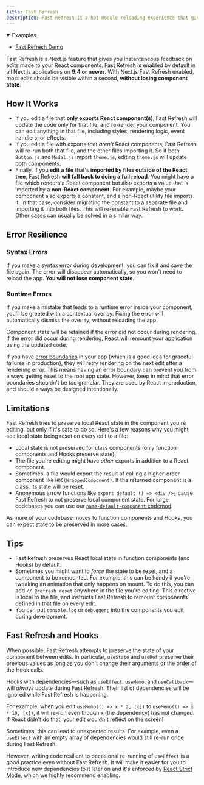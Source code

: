 ```yaml
---
title: Fast Refresh
description: Fast Refresh is a hot module reloading experience that gives you instantaneous feedback on edits made to your React components.
---
```


<details open>
  <summary>
    Examples
  </summary>

- [Fast Refresh Demo](https://github.com/vercel/next.js/tree/canary/examples/fast-refresh-demo)

</details>

Fast Refresh is a Next.js feature that gives you instantaneous feedback on
edits made to your React components. Fast Refresh is enabled by default in all
Next.js applications on **9.4 or newer**. With Next.js Fast Refresh enabled,
most edits should be visible within a second, **without losing component
state**.

## How It Works

- If you edit a file that **only exports React component(s)**, Fast Refresh will
  update the code only for that file, and re-render your component. You can edit
  anything in that file, including styles, rendering logic, event handlers, or
  effects.
- If you edit a file with exports that _aren't_ React components, Fast Refresh
  will re-run both that file, and the other files importing it. So if both
  `Button.js` and `Modal.js` import `theme.js`, editing `theme.js` will update
  both components.
- Finally, if you **edit a file** that's **imported by files outside of the
  React tree**, Fast Refresh **will fall back to doing a full reload**. You
  might have a file which renders a React component but also exports a value
  that is imported by a **non-React component**. For example, maybe your
  component also exports a constant, and a non-React utility file imports it. In
  that case, consider migrating the constant to a separate file and importing it
  into both files. This will re-enable Fast Refresh to work. Other cases can
  usually be solved in a similar way.

## Error Resilience

### Syntax Errors

If you make a syntax error during development, you can fix it and save the file
again. The error will disappear automatically, so you won't need to reload the
app. **You will not lose component state**.

### Runtime Errors

If you make a mistake that leads to a runtime error inside your component,
you'll be greeted with a contextual overlay. Fixing the error will automatically
dismiss the overlay, without reloading the app.

Component state will be retained if the error did not occur during rendering. If
the error did occur during rendering, React will remount your application using
the updated code.

If you have [error boundaries](https://react.dev/reference/react/Component#catching-rendering-errors-with-an-error-boundary)
in your app (which is a good idea for graceful failures in production), they
will retry rendering on the next edit after a rendering error. This means having
an error boundary can prevent you from always getting reset to the root app
state. However, keep in mind that error boundaries shouldn't be _too_ granular.
They are used by React in production, and should always be designed
intentionally.

## Limitations

Fast Refresh tries to preserve local React state in the component you're
editing, but only if it's safe to do so. Here's a few reasons why you might see
local state being reset on every edit to a file:

- Local state is not preserved for class components (only function components
  and Hooks preserve state).
- The file you're editing might have _other_ exports in addition to a React
  component.
- Sometimes, a file would export the result of calling a higher-order component
  like `HOC(WrappedComponent)`. If the returned component is a
  class, its state will be reset.
- Anonymous arrow functions like `export default () => <div />;` cause Fast Refresh to not preserve local component state. For large codebases you can use our [`name-default-component` codemod](/docs/pages/building-your-application/upgrading/codemods#name-default-component).

As more of your codebase moves to function components and Hooks, you can expect
state to be preserved in more cases.

## Tips

- Fast Refresh preserves React local state in function components (and Hooks) by
  default.
- Sometimes you might want to _force_ the state to be reset, and a component to
  be remounted. For example, this can be handy if you're tweaking an animation
  that only happens on mount. To do this, you can add `// @refresh reset`
  anywhere in the file you're editing. This directive is local to the file, and
  instructs Fast Refresh to remount components defined in that file on every
  edit.
- You can put `console.log` or `debugger;` into the components you edit during
  development.

## Fast Refresh and Hooks

When possible, Fast Refresh attempts to preserve the state of your component
between edits. In particular, `useState` and `useRef` preserve their previous
values as long as you don't change their arguments or the order of the Hook
calls.

Hooks with dependencies—such as `useEffect`, `useMemo`, and `useCallback`—will
_always_ update during Fast Refresh. Their list of dependencies will be ignored
while Fast Refresh is happening.

For example, when you edit `useMemo(() => x * 2, [x])` to
`useMemo(() => x * 10, [x])`, it will re-run even though `x` (the dependency)
has not changed. If React didn't do that, your edit wouldn't reflect on the
screen!

Sometimes, this can lead to unexpected results. For example, even a `useEffect`
with an empty array of dependencies would still re-run once during Fast Refresh.

However, writing code resilient to occasional re-running of `useEffect` is a good practice even
without Fast Refresh. It will make it easier for you to introduce new dependencies to it later on
and it's enforced by [React Strict Mode](/docs/pages/api-reference/next-config-js/reactStrictMode),
which we highly recommend enabling.
